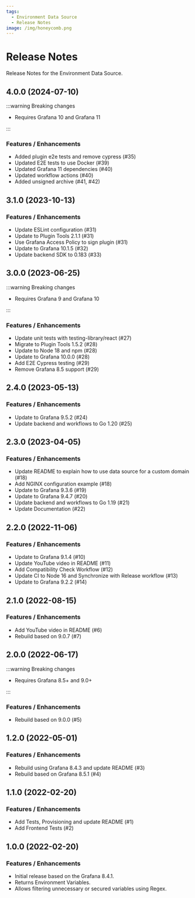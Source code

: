 ```yaml
---
tags:
  - Environment Data Source
  - Release Notes
image: /img/honeycomb.png
---
```



# Release Notes

Release Notes for the Environment Data Source.

## 4.0.0 (2024-07-10)

:::warning Breaking changes

- Requires Grafana 10 and Grafana 11

:::

### Features / Enhancements

- Added plugin e2e tests and remove cypress (#35)
- Updated E2E tests to use Docker (#39)
- Updated Grafana 11 dependencies (#40)
- Updated workflow actions (#40)
- Added unsigned archive (#41, #42)

## 3.1.0 (2023-10-13)

### Features / Enhancements

- Update ESLint configuration (#31)
- Update to Plugin Tools 2.1.1 (#31)
- Use Grafana Access Policy to sign plugin (#31)
- Update to Grafana 10.1.5 (#32)
- Update backend SDK to 0.183 (#33)

## 3.0.0 (2023-06-25)

:::warning Breaking changes

- Requires Grafana 9 and Grafana 10

:::

### Features / Enhancements

- Update unit tests with testing-library/react (#27)
- Migrate to Plugin Tools 1.5.2 (#28)
- Update to Node 18 and npm (#28)
- Update to Grafana 10.0.0 (#28)
- Add E2E Cypress testing (#29)
- Remove Grafana 8.5 support (#29)

## 2.4.0 (2023-05-13)

<BlogPost id="env-datasource-2.4.0-20230522" />

### Features / Enhancements

- Update to Grafana 9.5.2 (#24)
- Update backend and workflows to Go 1.20 (#25)

## 2.3.0 (2023-04-05)

<BlogPost id="env-datasource-2.3.0-20230405" />

### Features / Enhancements

- Update README to explain how to use data source for a custom domain (#18)
- Add NGINX configuration example (#18)
- Update to Grafana 9.3.6 (#19)
- Update to Grafana 9.4.7 (#20)
- Update backend and workflows to Go 1.19 (#21)
- Update Documentation (#22)

## 2.2.0 (2022-11-06)

### Features / Enhancements

- Update to Grafana 9.1.4 (#10)
- Update YouTube video in README (#11)
- Add Compatibility Check Workflow (#12)
- Update CI to Node 16 and Synchronize with Release workflow (#13)
- Update to Grafana 9.2.2 (#14)

## 2.1.0 (2022-08-15)

### Features / Enhancements

- Add YouTube video in README (#6)
- Rebuild based on 9.0.7 (#7)

## 2.0.0 (2022-06-17)

:::warning Breaking changes

- Requires Grafana 8.5+ and 9.0+

:::

### Features / Enhancements

- Rebuild based on 9.0.0 (#5)

## 1.2.0 (2022-05-01)

### Features / Enhancements

- Rebuild using Grafana 8.4.3 and update README (#3)
- Rebuild based on Grafana 8.5.1 (#4)

## 1.1.0 (2022-02-20)

### Features / Enhancements

- Add Tests, Provisioning and update README (#1)
- Add Frontend Tests (#2)

## 1.0.0 (2022-02-20)

### Features / Enhancements

- Initial release based on the Grafana 8.4.1.
- Returns Environment Variables.
- Allows filtering unnecessary or secured variables using Regex.
